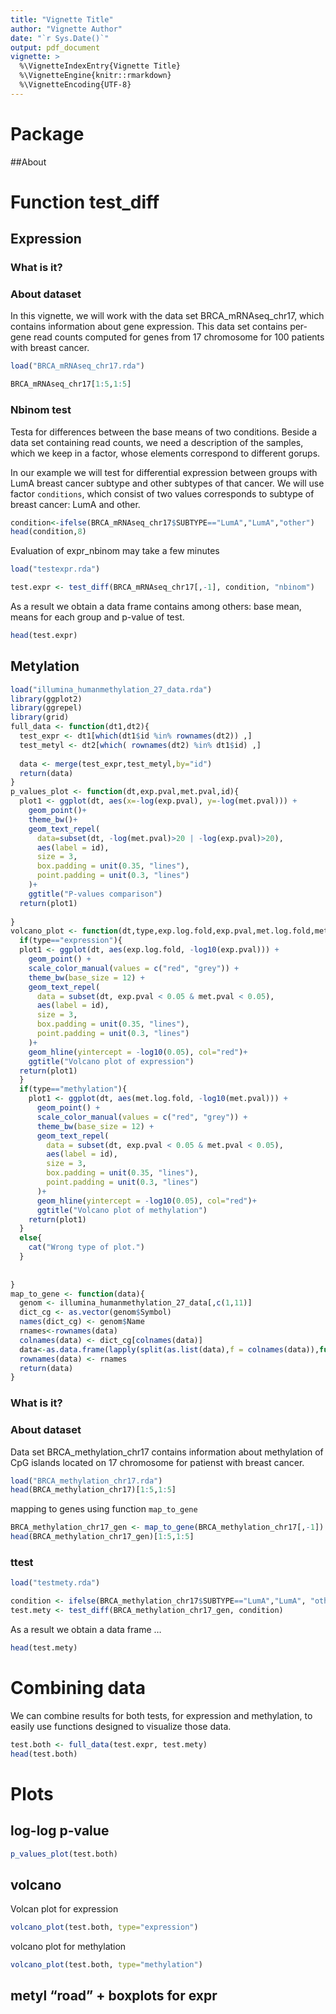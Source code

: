 ```yaml
---
title: "Vignette Title"
author: "Vignette Author"
date: "`r Sys.Date()`"
output: pdf_document
vignette: >
  %\VignetteIndexEntry{Vignette Title}
  %\VignetteEngine{knitr::rmarkdown}
  %\VignetteEncoding{UTF-8}
---
```


# Package

##About

# Function test_diff

## Expression

### What is it?

### About dataset

In this vignette, we will work with the data set BRCA_mRNAseq_chr17, which contains information about gene expression.
This data set contains per-gene read counts
computed for genes from 17 chromosome for 100 patients with breast cancer.
```r
load("BRCA_mRNAseq_chr17.rda")
```


```r
BRCA_mRNAseq_chr17[1:5,1:5]
```

### Nbinom test
Testa for differences between the base means of two conditions. 
Beside a data set containing read counts, we need a description of the samples, which we keep in a factor, whose elements correspond to different gorups.

In our example we will test for differential expression between groups with LumA breast cancer subtype and other subtypes of that cancer.
We will use factor `conditions`, which consist of two values corresponds to subtype of breast cancer: LumA and other.
```r
condition<-ifelse(BRCA_mRNAseq_chr17$SUBTYPE=="LumA","LumA","other")
head(condition,8)
```

Evaluation of expr_nbinom may take a few minutes
```r
load("testexpr.rda")
```

```r
test.expr <- test_diff(BRCA_mRNAseq_chr17[,-1], condition, "nbinom")
```

As a result we obtain a data frame contains among others: base mean, means for each group and p-value of test.

```r
head(test.expr)
```

## Metylation

```r
load("illumina_humanmethylation_27_data.rda")
library(ggplot2)
library(ggrepel)
library(grid)
full_data <- function(dt1,dt2){
  test_expr <- dt1[which(dt1$id %in% rownames(dt2)) ,]
  test_metyl <- dt2[which( rownames(dt2) %in% dt1$id) ,]
  
  data <- merge(test_expr,test_metyl,by="id")
  return(data)
}
p_values_plot <- function(dt,exp.pval,met.pval,id){
  plot1 <- ggplot(dt, aes(x=-log(exp.pval), y=-log(met.pval))) + 
    geom_point()+
    theme_bw()+
    geom_text_repel(
      data=subset(dt, -log(met.pval)>20 | -log(exp.pval)>20),
      aes(label = id),
      size = 3,
      box.padding = unit(0.35, "lines"),
      point.padding = unit(0.3, "lines")
    )+
    ggtitle("P-values comparison")
  return(plot1)
  
}
volcano_plot <- function(dt,type,exp.log.fold,exp.pval,met.log.fold,met.pval,id){
  if(type=="expression"){
  plot1 <- ggplot(dt, aes(exp.log.fold, -log10(exp.pval))) + 
    geom_point() +
    scale_color_manual(values = c("red", "grey")) +
    theme_bw(base_size = 12) +
    geom_text_repel(
      data = subset(dt, exp.pval < 0.05 & met.pval < 0.05),
      aes(label = id),
      size = 3,
      box.padding = unit(0.35, "lines"),
      point.padding = unit(0.3, "lines")
    )+
    geom_hline(yintercept = -log10(0.05), col="red")+
    ggtitle("Volcano plot of expression")
  return(plot1)
  }
  if(type=="methylation"){
    plot1 <- ggplot(dt, aes(met.log.fold, -log10(met.pval))) + 
      geom_point() +
      scale_color_manual(values = c("red", "grey")) +
      theme_bw(base_size = 12) +
      geom_text_repel(
        data = subset(dt, exp.pval < 0.05 & met.pval < 0.05),
        aes(label = id),
        size = 3,
        box.padding = unit(0.35, "lines"),
        point.padding = unit(0.3, "lines")
      )+
      geom_hline(yintercept = -log10(0.05), col="red")+
      ggtitle("Volcano plot of methylation")
    return(plot1)
  }
  else{
    cat("Wrong type of plot.")
  }
  
  
}
map_to_gene <- function(data){
  genom <- illumina_humanmethylation_27_data[,c(1,11)]
  dict_cg <- as.vector(genom$Symbol)
  names(dict_cg) <- genom$Name
  rnames<-rownames(data)
  colnames(data) <- dict_cg[colnames(data)]
  data<-as.data.frame(lapply(split(as.list(data),f = colnames(data)),function(x) Reduce(`+`,x) / length(x)))
  rownames(data) <- rnames
  return(data)
} 
```

### What is it?

### About dataset
Data set BRCA_methylation_chr17 contains information about methylation of CpG islands located on 17 chromosome for patienst with breast cancer.
```r
load("BRCA_methylation_chr17.rda")
head(BRCA_methylation_chr17)[1:5,1:5]
```

mapping to genes using function `map_to_gene`

```r
BRCA_methylation_chr17_gen <- map_to_gene(BRCA_methylation_chr17[,-1]) 
head(BRCA_methylation_chr17_gen)[1:5,1:5]
```

### ttest
```r
load("testmety.rda")
```

```r
condition <- ifelse(BRCA_methylation_chr17$SUBTYPE=="LumA","LumA", "other")
test.mety <- test_diff(BRCA_methylation_chr17_gen, condition)
```

As a result we obtain a data frame ...
```r
head(test.mety)
```

# Combining data

We can combine results for both tests, for expression and methylation, to easily use functions designed to visualize those data. 


```r
test.both <- full_data(test.expr, test.mety)
head(test.both)
```
# Plots

## log-log p-value

```r
p_values_plot(test.both)
```

## volcano

Volcan plot for expression

```r
volcano_plot(test.both, type="expression")
```

volcano plot for methylation

```r
volcano_plot(test.both, type="methylation")

```

## metyl "road" + boxplots for expr

```r

```



